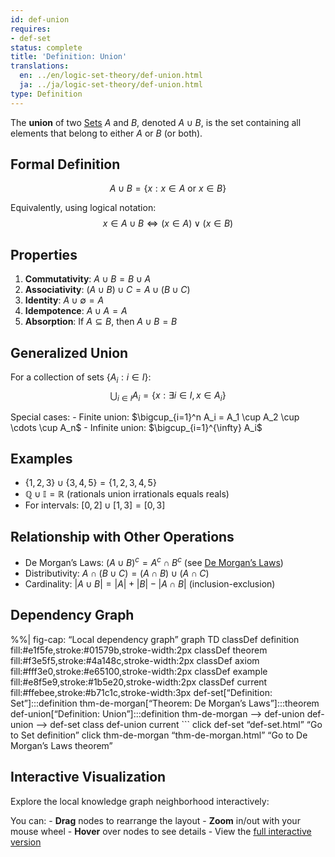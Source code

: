 ```yaml
---
id: def-union
requires:
- def-set
status: complete
title: 'Definition: Union'
translations:
  en: ../en/logic-set-theory/def-union.html
  ja: ../ja/logic-set-theory/def-union.html
type: Definition
---
```


The **union** of two [Sets](def-set.qmd) $A$ and $B$, denoted $A \cup B$, is the set containing all elements that belong to either $A$ or $B$ (or both).

## Formal Definition

$$A \cup B = \{x : x \in A \text{ or } x \in B\}$$

Equivalently, using logical notation:
$$x \in A \cup B \iff (x \in A) \lor (x \in B)$$

## Properties

1. **Commutativity**: $A \cup B = B \cup A$
2. **Associativity**: $(A \cup B) \cup C = A \cup (B \cup C)$
3. **Identity**: $A \cup \emptyset = A$
4. **Idempotence**: $A \cup A = A$
5. **Absorption**: If $A \subseteq B$, then $A \cup B = B$

## Generalized Union

For a collection of sets $\{A_i : i \in I\}$:
$$\bigcup_{i \in I} A_i = \{x : \exists i \in I, x \in A_i\}$$

Special cases:
- Finite union: $\bigcup_{i=1}^n A_i = A_1 \cup A_2 \cup \cdots \cup A_n$
- Infinite union: $\bigcup_{i=1}^{\infty} A_i$

## Examples

- $\{1, 2, 3\} \cup \{3, 4, 5\} = \{1, 2, 3, 4, 5\}$
- $\mathbb{Q} \cup \mathbb{I} = \mathbb{R}$ (rationals union irrationals equals reals)
- For intervals: $[0, 2] \cup [1, 3] = [0, 3]$

## Relationship with Other Operations

- De Morgan's Laws: $(A \cup B)^c = A^c \cap B^c$ (see [De Morgan's Laws](thm-de-morgan.qmd))
- Distributivity: $A \cap (B \cup C) = (A \cap B) \cup (A \cap C)$
- Cardinality: $|A \cup B| = |A| + |B| - |A \cap B|$ (inclusion-exclusion)

## Dependency Graph

%%| fig-cap: "Local dependency graph"
graph TD
    classDef definition fill:#e1f5fe,stroke:#01579b,stroke-width:2px
    classDef theorem fill:#f3e5f5,stroke:#4a148c,stroke-width:2px
    classDef axiom fill:#fff3e0,stroke:#e65100,stroke-width:2px
    classDef example fill:#e8f5e9,stroke:#1b5e20,stroke-width:2px
    classDef current fill:#ffebee,stroke:#b71c1c,stroke-width:3px
    def-set["Definition: Set"]:::definition
    thm-de-morgan["Theorem: De Morgan's Laws"]:::theorem
    def-union["Definition: Union"]:::definition
    thm-de-morgan --> def-union
    def-union --> def-set
    class def-union current
```
    click def-set "def-set.html" "Go to Set definition"
    click thm-de-morgan "thm-de-morgan.html" "Go to De Morgan's Laws theorem"

## Interactive Visualization

Explore the local knowledge graph neighborhood interactively:

::: {.graph-viz data-id="def-union" data-width="700" data-height="500"}
:::

You can:
- **Drag** nodes to rearrange the layout
- **Zoom** in/out with your mouse wheel
- **Hover** over nodes to see details
- View the [full interactive version](../../output/interactive/def-union.html){target="_blank"}
